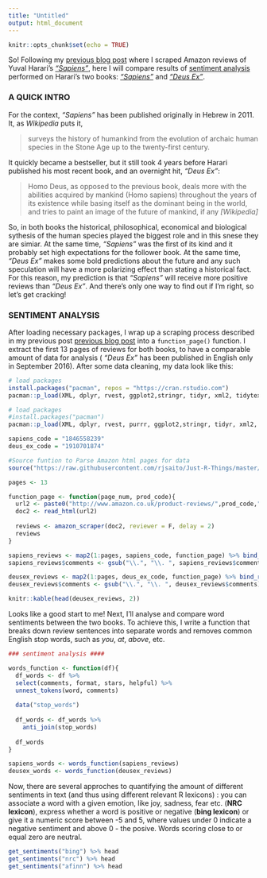 ```yaml
---
title: "Untitled"
output: html_document
---
```


```r
knitr::opts_chunk$set(echo = TRUE)
```

So! Following my [previous blog post](https://kkulma.github.io/2017-03-07-amazon-reviews-wordcloud/) where I scraped Amazon reviews of Yuval Harari's [_"Sapiens"_](https://kkulma.github.io/2017-03-07-amazon-reviews-wordcloud/), here I will compare results of [sentiment analysis](https://en.wikipedia.org/wiki/Sentiment_analysis) performed on Harari's two books: [_"Sapiens"_](https://en.wikipedia.org/wiki/Sapiens:_A_Brief_History_of_Humankind) and [_"Deus Ex"_](https://en.wikipedia.org/wiki/Homo_Deus:_A_Brief_History_of_Tomorrow). 

### A QUICK INTRO

For the context, _"Sapiens"_ has been published originally in Hebrew in 2011. It, as _Wikipedia_ puts it,

> surveys the history of humankind from the evolution of archaic human species in the Stone Age up to the twenty-first century. 

It quickly became a bestseller, but it still took 4 years before Harari published his most recent book, and an overnight hit,  _"Deus Ex"_:

> Homo Deus, as opposed to the previous book, deals more with the abilities acquired by mankind (Homo sapiens) throughout the years of its existence while basing itself as the dominant being in the world, and tries to paint an image of the future of mankind, if any
_[Wikipedia]_

So, in both books the historical, philosophical, economical and biological sythesis of the human species played the biggest role and in this snese they are simiar. At the same time, _"Sapiens"_ was the first of its kind and it probably set high expectations for the follower book. At the same time, _"Deus Ex"_ makes some bold predictions about the future and any such speculation will have a more polarizing effect than stating a historical fact. For this reason, my prediction is that _"Sapiens"_ will receive more positive reviews than _"Deus Ex"_. And there's only one way to find out if I'm right, so let's get cracking!


### SENTIMENT ANALYSIS 

After loading necessary packages, I wrap up a scraping process described in my previous post [previous blog post](https://kkulma.github.io/2017-03-07-amazon-reviews-wordcloud/) into a `function_page()` function. I extract the first 13 pages of reviews for both books, to have a comparable amount of data for analysis ( _"Deus Ex"_ has been published in English only in September 2016). After some data cleaning, my data look like this: 

```r
# load packages
install.packages("pacman", repos = "https://cran.rstudio.com")
pacman::p_load(XML, dplyr, rvest, ggplot2,stringr, tidyr, xml2, tidytext, knitr, RSentiment)
```

```r
# load packages
#install.packages("pacman")
pacman::p_load(XML, dplyr, rvest, purrr, ggplot2,stringr, tidyr, xml2, tidytext, knitr, RSentiment)

sapiens_code = "1846558239"
deus_ex_code = "1910701874"

#Source funtion to Parse Amazon html pages for data
source("https://raw.githubusercontent.com/rjsaito/Just-R-Things/master/Text%20Mining/amazonscraper.R")

pages <- 13

function_page <- function(page_num, prod_code){
  url2 <- paste0("http://www.amazon.co.uk/product-reviews/",prod_code,"/?pageNumber=", page_num)
  doc2 <- read_html(url2)
  
  reviews <- amazon_scraper(doc2, reviewer = F, delay = 2)
  reviews
}

sapiens_reviews <- map2(1:pages, sapiens_code, function_page) %>% bind_rows()
sapiens_reviews$comments <- gsub("\\.", "\\. ", sapiens_reviews$comments)

deusex_reviews <- map2(1:pages, deus_ex_code, function_page) %>% bind_rows()
deusex_reviews$comments <- gsub("\\.", "\\. ", deusex_reviews$comments)

knitr::kable(head(deusex_reviews, 2))
```

Looks like a good start to me! Next, I'll analyse and compare word sentiments between the two books. To achieve this, I write a function that breaks down review sentences into separate words and removes common English stop words, such as _you_, _at_, _above_, etc.    

```r
### sentiment analysis ####

words_function <- function(df){
  df_words <- df %>% 
  select(comments, format, stars, helpful) %>% 
  unnest_tokens(word, comments)
  
  data("stop_words")
  
  df_words <- df_words %>%
    anti_join(stop_words)
  
  df_words
}

sapiens_words <- words_function(sapiens_reviews)
deusex_words <- words_function(deusex_reviews)
```

Now, there are several approches to quantifying the amount of different sentiments in text (and thus using different relevant R lexicons) : you can associate a word with a given emotion, like joy, sadness, fear etc. (**NRC lexicon**), express whether a word is positive or negative (**bing lexicon**) or give it a numeric score between -5 and 5, where values under 0 indicate a negative sentiment and above 0 - the posive. Words scoring close to or equal zero are neutral.


```r
get_sentiments("bing") %>% head
get_sentiments("nrc") %>% head
get_sentiments("afinn") %>% head
```

